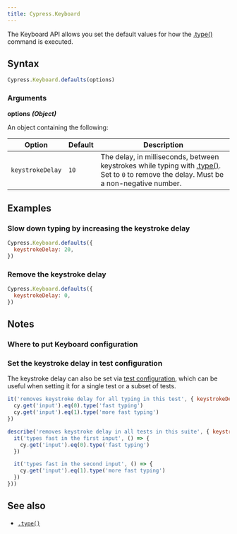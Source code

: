 ```yaml
---
title: Cypress.Keyboard
---
```


The Keyboard API allows you set the default values for how the
[.type()](/api/commands/type) command is executed.

## Syntax

```javascript
Cypress.Keyboard.defaults(options)
```

### Arguments

**<Icon name="angle-right" /> options** **_(Object)_**

An object containing the following:

| Option           | Default | Description                                                                                                                                                    |
| ---------------- | ------- | -------------------------------------------------------------------------------------------------------------------------------------------------------------- |
| `keystrokeDelay` | `10`    | The delay, in milliseconds, between keystrokes while typing with [.type()](/api/commands/type). Set to `0` to remove the delay. Must be a non-negative number. |

## Examples

### Slow down typing by increasing the keystroke delay

```javascript
Cypress.Keyboard.defaults({
  keystrokeDelay: 20,
})
```

### Remove the keystroke delay

```javascript
Cypress.Keyboard.defaults({
  keystrokeDelay: 0,
})
```

## Notes

### Where to put Keyboard configuration

<SupportFileConfiguration />

### Set the keystroke delay in test configuration

The keystroke delay can also be set via
[test configuration](/guides/core-concepts/writing-and-organizing-tests#test-configuration),
which can be useful when setting it for a single test or a subset of tests.

```javascript
it('removes keystroke delay for all typing in this test', { keystrokeDelay: 0 }, () => {
  cy.get('input').eq(0).type('fast typing')
  cy.get('input').eq(1).type('more fast typing')
})

describe('removes keystroke delay in all tests in this suite', { keystrokeDelay: 0 }, () => {
  it('types fast in the first input', () => {
    cy.get('input').eq(0).type('fast typing')
  })

  it('types fast in the second input', () => {
    cy.get('input').eq(1).type('more fast typing')
  })
}))
```

## See also

- [`.type()`](/api/commands/type)
